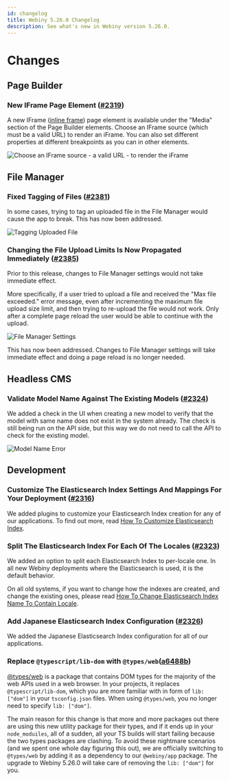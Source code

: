 ```yaml
---
id: changelog
title: Webiny 5.26.0 Changelog
description: See what's new in Webiny version 5.26.0.
---
```


# Changes

## Page Builder

### New IFrame Page Element ([#2319](https://github.com/webiny/webiny-js/pull/2319))

A new IFrame ([inline frame](https://developer.mozilla.org/en-US/docs/Web/HTML/Element/iframe)) page element is available under the "Media" section of the Page Builder elements. Choose an IFrame source (which must be a valid URL) to render an iFrame. You can also set different properties at different breakpoints as you can in other elements.

![Choose an IFrame source - a valid URL - to render the iFrame](https://user-images.githubusercontent.com/2216344/162738130-ab69873c-cc7c-4d25-af12-f0667ccd0ff0.png)

## File Manager

### Fixed Tagging of Files ([#2381](https://github.com/webiny/webiny-js/pull/2381))

In some cases, trying to tag an uploaded file in the File Manager would cause the app to break. This has now been addressed.

![Tagging Uploaded File](https://user-images.githubusercontent.com/5121148/168072290-acaad166-197f-400e-b024-0df0d8b8a7ca.png)

### Changing the File Upload Limits Is Now Propagated Immediately ([#2385](https://github.com/webiny/webiny-js/pull/2385))

Prior to this release, changes to File Manager settings would not take immediate effect. 

More specifically, if a user tried to upload a file and received the "Max file exceeded." error message, even after incrementing the maximum file upload size limit, and then trying to re-upload the file would not work. Only after a complete page reload the user would be able to continue with the upload. 

![File Manager Settings](https://user-images.githubusercontent.com/5121148/167284117-309007cf-989f-4ca4-9395-c144f2aacc0f.png) 

This has now been addressed. Changes to File Manager settings will take immediate effect and doing a page reload is no longer needed. 

## Headless CMS

### Validate Model Name Against The Existing Models ([#2324](https://github.com/webiny/webiny-js/pull/2324))

We added a check in the UI when creating a new model to verify that the model with same name does not exist in the system already.
The check is still being run on the API side, but this way we do not need to call the API to check for the existing model.

![Model Name Error](./assets/article-name-error.png)

## Development

### Customize The Elasticsearch Index Settings And Mappings For Your Deployment ([#2316](https://github.com/webiny/webiny-js/pull/2316))

We added plugins to customize your Elasticsearch Index creation for any of our applications.
To find out more, read [How To Customize Elasticsearch Index](/docs/core-development-concepts/extending-and-customizing/how-to-customize-elasticsearch-index).

### Split The Elasticsearch Index For Each Of The Locales ([#2323](https://github.com/webiny/webiny-js/pull/2323))

We added an option to split each Elasticsearch Index to per-locale one.
In all new Webiny deployments where the Elasticsearch is used, it is the default behavior.

On all old systems, if you want to change how the indexes are created, and change the existing ones, please read [How To Change Elasticsearch Index Name To Contain Locale](/docs/core-development-concepts/extending-and-customizing/how-to-change-elasticsearch-index-name-to-contain-locale).

### Add Japanese Elasticsearch Index Configuration ([#2326](https://github.com/webiny/webiny-js/pull/2326))

We added the Japanese Elasticsearch Index configuration for all of our applications.

### Replace `@typescript/lib-dom` with `@types/web`([a6488b](https://github.com/webiny/webiny-js/commit/a6cf5c720a7b440a9c7bc262d4e8b5d771a6488b))

[@types/web](https://www.npmjs.com/package/@types/web) is a package that contains DOM types for the majority of the web APIs used in a web browser. In your projects, it replaces `@typescript/lib-dom`, which you are more familiar with in form of `lib: ["dom"]` in your `tsconfig.json` files. When using `@types/web`, you no longer need to specify `lib: ["dom"]`.

The main reason for this change is that more and more packages out there are using this new utility package for their types, and if it ends up in your `node_moduiles`, all of a sudden, all your TS builds will start failing because the two types packages are clashing. To avoid these nightmare scenarios (and we spent one whole day figuring this out), we are officially switching to `@types/web` by adding it as a dependency to our `@webiny/app` package. The upgrade to Webiny 5.26.0 will take care of removing the `lib: ["dom"]` for you.
